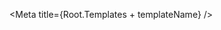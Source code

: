 

<Meta title={Root.Templates + templateName} />

<DocsPageHeader
    title={templateName}
    description="This template shows how you can use the PageContainer and Card component to create a Homepage."
    addImportantNote={false}
    variant="none"
/>

<Canvas withToolbar>
    <Story name="Profilepage" story={stories.Base} />
</Canvas>

